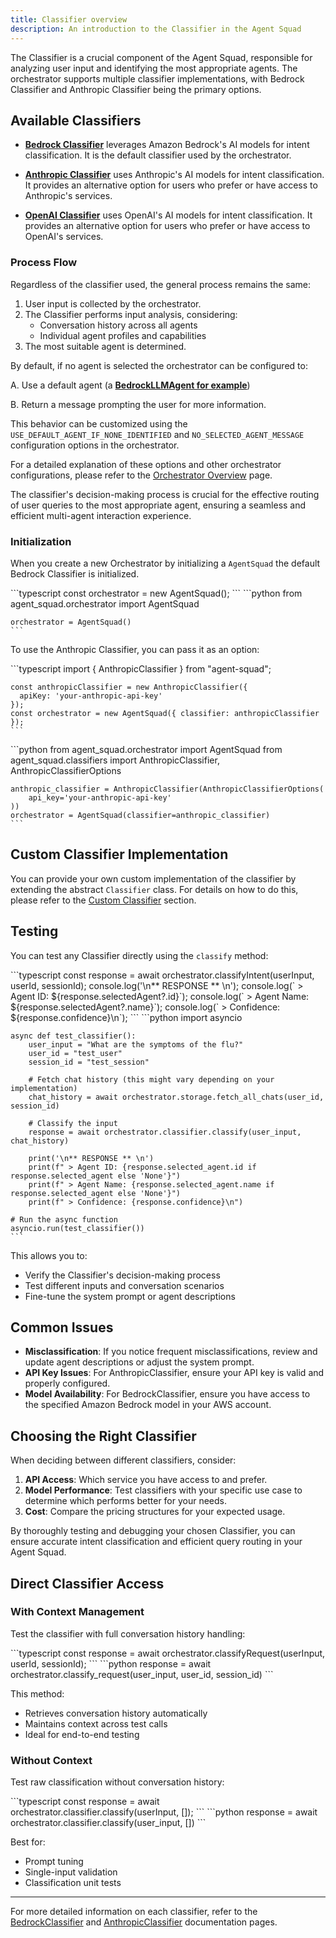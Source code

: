 ```yaml
---
title: Classifier overview
description: An introduction to the Classifier in the Agent Squad
---
```


The Classifier is a crucial component of the Agent Squad, responsible for analyzing user input and identifying the most appropriate agents. The orchestrator supports multiple classifier implementations, with Bedrock Classifier and Anthropic Classifier being the primary options.

## Available Classifiers

- **[Bedrock Classifier](/agent-squad/classifiers/built-in/bedrock-classifier)** leverages Amazon Bedrock's AI models for intent classification. It is the default classifier used by the orchestrator.

- **[Anthropic Classifier](/agent-squad/classifiers/built-in/anthropic-classifier)** uses Anthropic's AI models for intent classification. It provides an alternative option for users who prefer or have access to Anthropic's services.

- **[OpenAI Classifier](/agent-squad/classifiers/built-in/openai-classifier)** uses OpenAI's AI models for intent classification. It provides an alternative option for users who prefer or have access to OpenAI's services.


### Process Flow

Regardless of the classifier used, the general process remains the same:

1. User input is collected by the orchestrator.
2. The Classifier performs input analysis, considering:
   - Conversation history across all agents
   - Individual agent profiles and capabilities
3. The most suitable agent is determined.

By default, if no agent is selected the orchestrator can be configured to:

A. Use a default agent (a **[BedrockLLMAgent for example](/agent-squad/agents/built-in/bedrock-llm-agent)**)

B. Return a message prompting the user for more information.

This behavior can be customized using the `USE_DEFAULT_AGENT_IF_NONE_IDENTIFIED` and `NO_SELECTED_AGENT_MESSAGE` configuration options in the orchestrator.

For a detailed explanation of these options and other orchestrator configurations, please refer to the [Orchestrator Overview](/agent-squad/orchestrator/overview#agent-selection-and-default-behavior) page.

The classifier's decision-making process is crucial for the effective routing of user queries to the most appropriate agent, ensuring a seamless and efficient multi-agent interaction experience.
### Initialization

When you create a new Orchestrator by initializing a `AgentSquad` the default Bedrock Classifier is initialized.


<Tabs syncKey="runtime">
  <TabItem label="TypeScript" icon="seti:typescript" color="blue">
    ```typescript
    const orchestrator = new AgentSquad();
    ```
  </TabItem>
  <TabItem label="Python" icon="seti:python">
    ```python
    from agent_squad.orchestrator import AgentSquad

    orchestrator = AgentSquad()
    ```
  </TabItem>
</Tabs>

To use the Anthropic Classifier, you can pass it as an option:

<Tabs syncKey="runtime">
  <TabItem label="TypeScript" icon="seti:typescript" color="blue">
    ```typescript
    import { AnthropicClassifier } from "agent-squad";

    const anthropicClassifier = new AnthropicClassifier({
      apiKey: 'your-anthropic-api-key'
    });
    const orchestrator = new AgentSquad({ classifier: anthropicClassifier });
    ```
  </TabItem>
  <TabItem label="Python" icon="seti:python">
    ```python
    from agent_squad.orchestrator import AgentSquad
    from agent_squad.classifiers import AnthropicClassifier, AnthropicClassifierOptions

    anthropic_classifier = AnthropicClassifier(AnthropicClassifierOptions(
        api_key='your-anthropic-api-key'
    ))
    orchestrator = AgentSquad(classifier=anthropic_classifier)
    ```
  </TabItem>
</Tabs>

## Custom Classifier Implementation

You can provide your own custom implementation of the classifier by extending the abstract `Classifier` class. For details on how to do this, please refer to the [Custom Classifier](/agent-squad/classifiers/custom-classifier) section.

## Testing

You can test any Classifier directly using the `classify` method:

<Tabs syncKey="runtime">
  <TabItem label="TypeScript" icon="seti:typescript" color="blue">
    ```typescript
    const response = await orchestrator.classifyIntent(userInput, userId, sessionId);
    console.log('\n** RESPONSE ** \n');
    console.log(` > Agent ID: ${response.selectedAgent?.id}`);
    console.log(` > Agent Name: ${response.selectedAgent?.name}`);
    console.log(` > Confidence: ${response.confidence}\n`);
    ```
  </TabItem>
  <TabItem label="Python" icon="seti:python">
    ```python
    import asyncio

    async def test_classifier():
        user_input = "What are the symptoms of the flu?"
        user_id = "test_user"
        session_id = "test_session"

        # Fetch chat history (this might vary depending on your implementation)
        chat_history = await orchestrator.storage.fetch_all_chats(user_id, session_id)

        # Classify the input
        response = await orchestrator.classifier.classify(user_input, chat_history)

        print('\n** RESPONSE ** \n')
        print(f" > Agent ID: {response.selected_agent.id if response.selected_agent else 'None'}")
        print(f" > Agent Name: {response.selected_agent.name if response.selected_agent else 'None'}")
        print(f" > Confidence: {response.confidence}\n")

    # Run the async function
    asyncio.run(test_classifier())
    ```
  </TabItem>
</Tabs>

This allows you to:
- Verify the Classifier's decision-making process
- Test different inputs and conversation scenarios
- Fine-tune the system prompt or agent descriptions

## Common Issues

- **Misclassification**: If you notice frequent misclassifications, review and update agent descriptions or adjust the system prompt.
- **API Key Issues**: For AnthropicClassifier, ensure your API key is valid and properly configured.
- **Model Availability**: For BedrockClassifier, ensure you have access to the specified Amazon Bedrock model in your AWS account.

## Choosing the Right Classifier

When deciding between different classifiers, consider:

1. **API Access**: Which service you have access to and prefer.
2. **Model Performance**: Test classifiers with your specific use case to determine which performs better for your needs.
3. **Cost**: Compare the pricing structures for your expected usage.

By thoroughly testing and debugging your chosen Classifier, you can ensure accurate intent classification and efficient query routing in your Agent Squad.

## Direct Classifier Access

### With Context Management
Test the classifier with full conversation history handling:

<Tabs syncKey="runtime">
  <TabItem label="TypeScript" icon="seti:typescript" color="blue">
    ```typescript
    const response = await orchestrator.classifyRequest(userInput, userId, sessionId);
    ```
  </TabItem>
  <TabItem label="Python" icon="seti:python">
    ```python
    response = await orchestrator.classify_request(user_input, user_id, session_id)
    ```
  </TabItem>
</Tabs>

This method:
- Retrieves conversation history automatically
- Maintains context across test calls
- Ideal for end-to-end testing

### Without Context
Test raw classification without conversation history:

<Tabs syncKey="runtime">
  <TabItem label="TypeScript" icon="seti:typescript" color="blue">
    ```typescript
    const response = await orchestrator.classifier.classify(userInput, []);
    ```
  </TabItem>
  <TabItem label="Python" icon="seti:python">
    ```python
    response = await orchestrator.classifier.classify(user_input, [])
    ```
  </TabItem>
</Tabs>

Best for:
- Prompt tuning
- Single-input validation
- Classification unit tests

---

For more detailed information on each classifier, refer to the [BedrockClassifier](/agent-squad/classifiers/built-in/bedrock-classifier) and [AnthropicClassifier](/agent-squad/classifiers/built-in/anthropic-classifier) documentation pages.